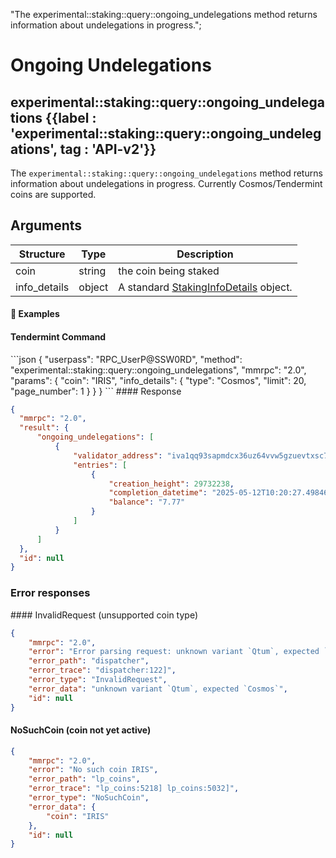   "The experimental::staking::query::ongoing_undelegations method returns information about undelegations in progress.";

# Ongoing Undelegations

## experimental::staking::query::ongoing\_undelegations {{label : 'experimental::staking::query::ongoing_undelegations', tag : 'API-v2'}}

The `experimental::staking::query::ongoing_undelegations` method returns information about undelegations in progress. Currently Cosmos/Tendermint coins are supported.

## Arguments

| Structure     | Type   | Description                                                                                                        |
| ------------- | ------ | ------------------------------------------------------------------------------------------------------------------ |
| coin          | string | the coin being staked                                                                                              |
| info\_details | object | A standard [StakingInfoDetails](/komodo-defi-framework/api/common_structures/wallet/#staking-info-details) object. |

#### 📌 Examples

#### Tendermint Command

<CodeGroup title="" tag="POST" label="experimental::staking::query::ongoing_undelegations" mm2MethodDecorate="true">
  ```json
  {
    "userpass": "RPC_UserP@SSW0RD",
    "method": "experimental::staking::query::ongoing_undelegations",
    "mmrpc": "2.0",
    "params": {
      "coin": "IRIS",
      "info_details": {
        "type": "Cosmos",
        "limit": 20,
        "page_number": 1
      }
    }
  }
  ```
</CodeGroup>

<CollapsibleSection expandedText="Hide Response" collapsedText="Show Response">
  #### Response

  ```json
  {
    "mmrpc": "2.0",
    "result": {
        "ongoing_undelegations": [
            {
                "validator_address": "iva1qq93sapmdcx36uz64vvw5gzuevtxsc7lcfxsat",
                "entries": [
                    {
                        "creation_height": 29732238,
                        "completion_datetime": "2025-05-12T10:20:27.498461529Z",
                        "balance": "7.77"
                    }
                ]
            }
        ]
    },
    "id": null
  }
  ```
</CollapsibleSection>

### Error responses

<CollapsibleSection expandedText="Hide Error Responses" collapsedText="Show Error Responses">
  #### InvalidRequest (unsupported coin type)

  ```json
  {
      "mmrpc": "2.0",
      "error": "Error parsing request: unknown variant `Qtum`, expected `Cosmos`",
      "error_path": "dispatcher",
      "error_trace": "dispatcher:122]",
      "error_type": "InvalidRequest",
      "error_data": "unknown variant `Qtum`, expected `Cosmos`",
      "id": null
  }
  ```

  #### NoSuchCoin (coin not yet active)

  ```json
  {
      "mmrpc": "2.0",
      "error": "No such coin IRIS",
      "error_path": "lp_coins",
      "error_trace": "lp_coins:5218] lp_coins:5032]",
      "error_type": "NoSuchCoin",
      "error_data": {
          "coin": "IRIS"
      },
      "id": null
  }
  ```
</CollapsibleSection>
